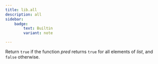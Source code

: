 ```yaml
---
title: lib.all
description: all
sidebar:
    badge: 
        text: Builtin
        variant: note

---
```



Return `true` if the function *pred* returns `true` for all elements
of *list*, and `false` otherwise.
